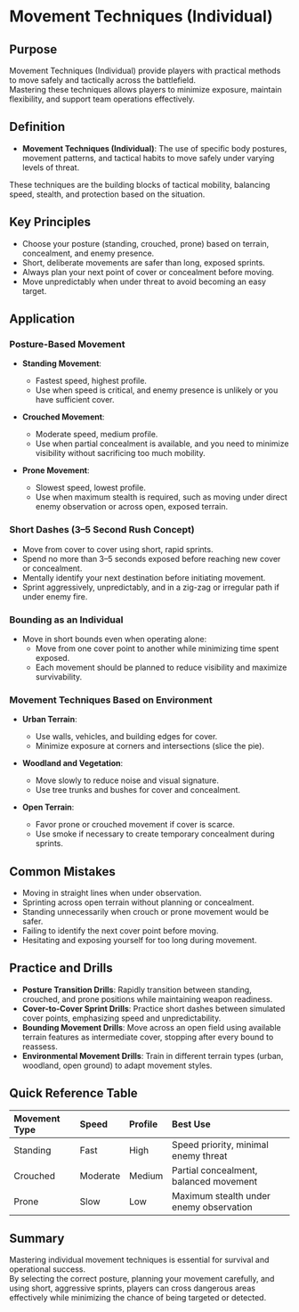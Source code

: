 # Movement Techniques (Individual)

## Purpose

Movement Techniques (Individual) provide players with practical methods to move safely and tactically across the battlefield.  
Mastering these techniques allows players to minimize exposure, maintain flexibility, and support team operations effectively.

## Definition

- **Movement Techniques (Individual)**: The use of specific body postures, movement patterns, and tactical habits to move safely under varying levels of threat.

These techniques are the building blocks of tactical mobility, balancing speed, stealth, and protection based on the situation.

## Key Principles

- Choose your posture (standing, crouched, prone) based on terrain, concealment, and enemy presence.
- Short, deliberate movements are safer than long, exposed sprints.
- Always plan your next point of cover or concealment before moving.
- Move unpredictably when under threat to avoid becoming an easy target.

## Application

### Posture-Based Movement

- **Standing Movement**:

  - Fastest speed, highest profile.
  - Use when speed is critical, and enemy presence is unlikely or you have sufficient cover.

- **Crouched Movement**:

  - Moderate speed, medium profile.
  - Use when partial concealment is available, and you need to minimize visibility without sacrificing too much mobility.

- **Prone Movement**:
  - Slowest speed, lowest profile.
  - Use when maximum stealth is required, such as moving under direct enemy observation or across open, exposed terrain.

### Short Dashes (3–5 Second Rush Concept)

- Move from cover to cover using short, rapid sprints.
- Spend no more than 3–5 seconds exposed before reaching new cover or concealment.
- Mentally identify your next destination before initiating movement.
- Sprint aggressively, unpredictably, and in a zig-zag or irregular path if under enemy fire.

### Bounding as an Individual

- Move in short bounds even when operating alone:
  - Move from one cover point to another while minimizing time spent exposed.
  - Each movement should be planned to reduce visibility and maximize survivability.

### Movement Techniques Based on Environment

- **Urban Terrain**:

  - Use walls, vehicles, and building edges for cover.
  - Minimize exposure at corners and intersections (slice the pie).

- **Woodland and Vegetation**:

  - Move slowly to reduce noise and visual signature.
  - Use tree trunks and bushes for cover and concealment.

- **Open Terrain**:
  - Favor prone or crouched movement if cover is scarce.
  - Use smoke if necessary to create temporary concealment during sprints.

## Common Mistakes

- Moving in straight lines when under observation.
- Sprinting across open terrain without planning or concealment.
- Standing unnecessarily when crouch or prone movement would be safer.
- Failing to identify the next cover point before moving.
- Hesitating and exposing yourself for too long during movement.

## Practice and Drills

- **Posture Transition Drills**: Rapidly transition between standing, crouched, and prone positions while maintaining weapon readiness.
- **Cover-to-Cover Sprint Drills**: Practice short dashes between simulated cover points, emphasizing speed and unpredictability.
- **Bounding Movement Drills**: Move across an open field using available terrain features as intermediate cover, stopping after every bound to reassess.
- **Environmental Movement Drills**: Train in different terrain types (urban, woodland, open ground) to adapt movement styles.

## Quick Reference Table

| Movement Type | Speed    | Profile | Best Use                                |
| :------------ | :------- | :------ | :-------------------------------------- |
| Standing      | Fast     | High    | Speed priority, minimal enemy threat    |
| Crouched      | Moderate | Medium  | Partial concealment, balanced movement  |
| Prone         | Slow     | Low     | Maximum stealth under enemy observation |

## Summary

Mastering individual movement techniques is essential for survival and operational success.  
By selecting the correct posture, planning your movement carefully, and using short, aggressive sprints, players can cross dangerous areas effectively while minimizing the chance of being targeted or detected.

